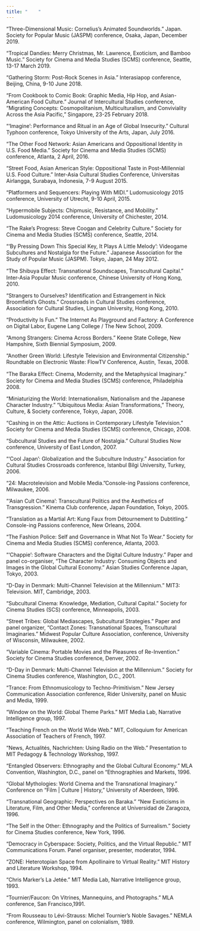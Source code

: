 ```yaml
---
title: "    "
---
```


“Three-Dimensional Music: Cornelius’s Animated Soundworlds.” Japan. Society for Popular Music (JASPM) conference, Osaka, Japan, December 2019.

“Tropical Dandies: Merry Christmas, Mr. Lawrence, Exoticism, and Bamboo Music.” Society for Cinema and Media Studies (SCMS) conference, Seattle, 13-17 March 2019.

“Gathering Storm: Post-Rock Scenes in Asia.” Interasiapop conference, Beijing, China, 9-10 June 2018.

“From Cookbook to Comic Book: Graphic Media, Hip Hop, and Asian-American Food Culture.” Journal of Intercultural Studies conference, “Migrating Concepts: Cosmopolitanism, Multiculturalism, and Conviviality Across the Asia Pacific,” Singapore, 23-25 February 2018.

“‘Imagine’: Performance and Ritual in an Age of Global Insecurity.” Cultural Typhoon conference, Tokyo University of the Arts, Japan, July 2016.

“The Other Food Network: Asian Americans and Oppositional Identity in U.S. Food Media.” Society for Cinema and Media Studies (SCMS) conference, Atlanta, 2 April, 2016.

“Street Food, Asian American Style: Oppositional Taste in Post-Millennial U.S. Food Culture.” Inter-Asia Cultural Studies Conference, Universitas Airlangga, Surabaya, Indonesia, 7-9 August 2015.

“Platformers and Sequencers: Playing With MIDI.” Ludomusicology 2015 conference, University of Utrecht, 9-10 April, 2015.

“Hypermobile Subjects: Chipmusic, Resistance, and Mobility.” Ludomusicology 2014 conference, University of Chichester, 2014.

“The Rake’s Progress: Steve Coogan and Celebrity Culture.” Society for Cinema and Media Studies (SCMS) conference, Seattle, 2014.

“‘By Pressing Down This Special Key, It Plays A Little Melody’: Videogame Subcultures and Nostalgia for the Future.” Japanese Association for the Study of Popular Music (JASPM). Tokyo, Japan, 24 May 2012.

“The Shibuya Eﬀect: Transnational Soundscapes, Transcultural Capital.” Inter-Asia Popular Music conference, Chinese University of Hong Kong, 2010.

“Strangers to Ourselves? Identification and Estrangement in Nick Broomfield’s Ghosts.” Crossroads in Cultural Studies conference, Association for Cultural Studies, Lingnan University, Hong Kong, 2010.

“Productivity Is Fun.” The Internet As Playground and Factory: A Conference on Digital Labor, Eugene Lang College / The New School, 2009.

“Among Strangers: Cinema Across Borders.” Keene State College, New Hampshire, Sixth Biennial Symposium, 2009.

“Another Green World: Lifestyle Television and Environmental Citizenship.” Roundtable on Electronic Waste: FlowTV Conference, Austin, Texas, 2008.

“The Baraka Eﬀect: Cinema, Modernity, and the Metaphysical Imaginary.” Society for Cinema and Media Studies (SCMS) conference, Philadelphia 2008.

“Miniaturizing the World: Internationalism, Nationalism and the Japanese Character Industry.” “Ubiquitous Media: Asian Transformations,” Theory, Culture, & Society conference, Tokyo, Japan, 2008.

“Cashing in on the Attic: Auctions in Contemporary Lifestyle Television.” Society for Cinema and Media Studies (SCMS) conference, Chicago, 2008.

“Subcultural Studies and the Future of Nostalgia.” Cultural Studies Now conference, University of East London, 2007.

“‘Cool Japan’: Globalization and the Subculture Industry.” Association for Cultural Studies Crossroads conference, Istanbul Bilgi University, Turkey, 2006.

“24: Macrotelevision and Mobile Media.”Console-ing Passions conference, Milwaukee, 2006.

“‘Asian Cult Cinema’: Transcultural Politics and the Aesthetics of Transgression.” Kinema Club conference, Japan Foundation, Tokyo, 2005.

“Translation as a Martial Art: Kung Faux from Détournement to Dubtitling.” Console-ing Passions conference, New Orleans, 2004.

“The Fashion Police: Self and Governance in What Not To Wear.” Society for Cinema and Media Studies (SCMS) conference, Atlanta, 2003.

“‘Chappie’: Software Characters and the Digital Culture Industry.” Paper and panel co-organiser, “The Character Industry: Consuming Objects and Images in the Global Cultural Economy.” Asian Studies Conference Japan, Tokyo, 2003.

“D-Day in Denmark: Multi-Channel Television at the Millennium.” MIT3: Television. MIT, Cambridge, 2003.

“Subcultural Cinema: Knowledge, Mediation, Cultural Capital.” Society for Cinema Studies (SCS) conference, Minneapolis, 2003.

“Street Tribes: Global Mediascapes, Subcultural Strategies.” Paper and panel organizer, “Contact Zones: Transnational Spaces, Transcultural Imaginaries.” Midwest Popular Culture Association, conference, University of Wisconsin, Milwaukee, 2002.

“Variable Cinema: Portable Movies and the Pleasures of Re-Invention.” Society for Cinema Studies conference, Denver, 2002.

“D-Day in Denmark: Multi-Channel Television at the Millennium.” Society for Cinema Studies conference, Washington, D.C., 2001.

“Trance: From Ethnomusicology to Techno-Primitivism.” New Jersey Communication Association conference, Rider University, panel on Music and Media, 1999.

“Window on the World: Global Theme Parks.” MIT Media Lab, Narrative Intelligence group, 1997.

“Teaching French on the World Wide Web.” MIT, Colloquium for American Association of Teachers of French, 1997.

“News, Actualités, Nachrichten: Using Radio on the Web.” Presentation to MIT Pedagogy & Technology Workshop, 1997.

“Entangled Observers: Ethnography and the Global Cultural Economy.” MLA Convention, Washington, D.C., panel on “Ethnographies and Markets, 1996.

“Global Mythologies: World Cinema and the Transnational Imaginary.” Conference on “Film | Culture | History,” University of Aberdeen, 1996.

“Transnational Geographic: Perspectives on Baraka.” “New Exoticisms in Literature, Film, and Other Media,” conference at Universidad de Zaragoza, 1996.

“The Self in the Other: Ethnography and the Politics of Surrealism.” Society for Cinema Studies conference, New York, 1996.

“Democracy in Cyberspace: Society, Politics, and the Virtual Republic.” MIT Communications Forum. Panel organiser, presenter, moderator, 1994.

“ZONE: Heterotopian Space from Apollinaire to Virtual Reality.” MIT History and Literature Workshop, 1994.

“Chris Marker’s La Jetée.” MIT Media Lab, Narrative Intelligence group, 1993.

“Tournier/Faucon: On Vitrines, Mannequins, and Photographs.” MLA conference, San Francisco,1991.

“From Rousseau to Lévi-Strauss: Michel Tournier’s Noble Savages.” NEMLA conference, Wilmington, panel on colonialism, 1989.
